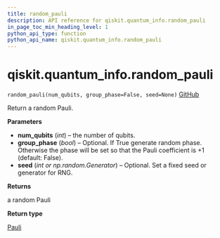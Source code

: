 ```yaml
---
title: random_pauli
description: API reference for qiskit.quantum_info.random_pauli
in_page_toc_min_heading_level: 1
python_api_type: function
python_api_name: qiskit.quantum_info.random_pauli
---
```


# qiskit.quantum\_info.random\_pauli

<span id="qiskit.quantum_info.random_pauli" />

`random_pauli(num_qubits, group_phase=False, seed=None)` [GitHub](https://github.com/qiskit/qiskit/tree/stable/0.22/qiskit/quantum_info/operators/symplectic/random.py "view source code")

Return a random Pauli.

**Parameters**

*   **num\_qubits** (*int*) – the number of qubits.
*   **group\_phase** (*bool*) – Optional. If True generate random phase. Otherwise the phase will be set so that the Pauli coefficient is +1 (default: False).
*   **seed** (*int or np.random.Generator*) – Optional. Set a fixed seed or generator for RNG.

**Returns**

a random Pauli

**Return type**

[Pauli](qiskit.quantum_info.Pauli "qiskit.quantum_info.Pauli")


